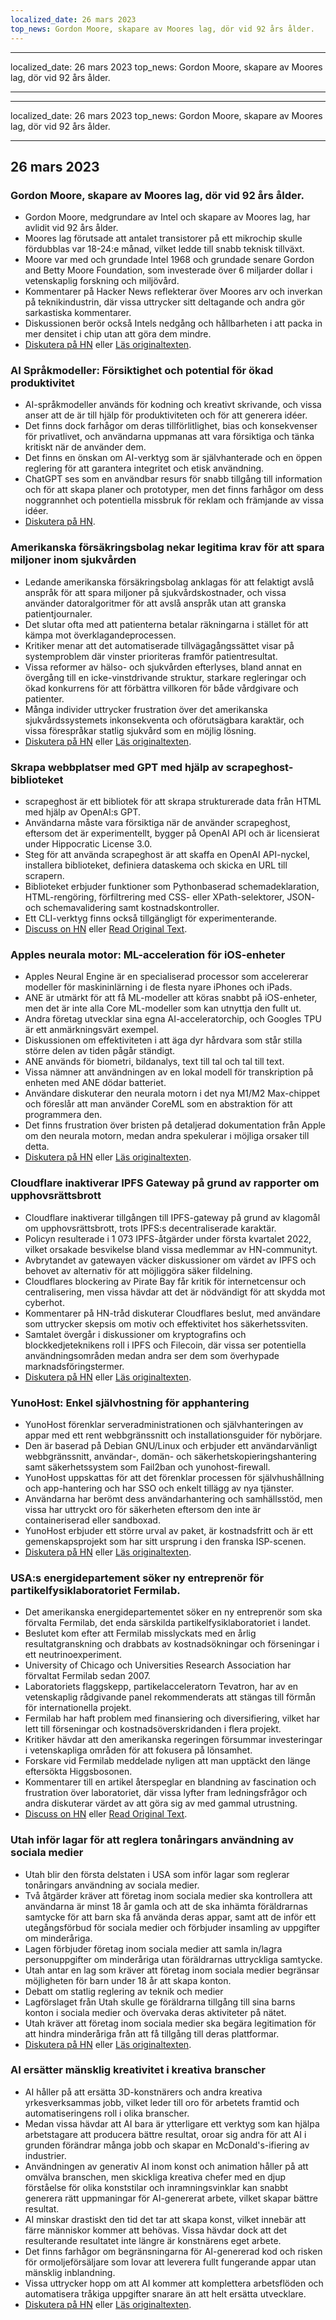 ```yaml
---
localized_date: 26 mars 2023
top_news: Gordon Moore, skapare av Moores lag, dör vid 92 års ålder.
---
```


---

localized_date: 26 mars 2023
top_news: Gordon Moore, skapare av Moores lag, dör vid 92 års ålder.

---

---

localized_date: 26 mars 2023
top_news: Gordon Moore, skapare av Moores lag, dör vid 92 års ålder.

---



<CallToAction />

<Steps>

## 26 mars 2023

### Gordon Moore, skapare av Moores lag, dör vid 92 års ålder.

- Gordon Moore, medgrundare av Intel och skapare av Moores lag, har avlidit vid 92 års ålder.
- Moores lag förutsade att antalet transistorer på ett mikrochip skulle fördubblas var 18-24:e månad, vilket ledde till snabb teknisk tillväxt.
- Moore var med och grundade Intel 1968 och grundade senare Gordon and Betty Moore Foundation, som investerade över 6 miljarder dollar i vetenskaplig forskning och miljövård.
- Kommentarer på Hacker News reflekterar över Moores arv och inverkan på teknikindustrin, där vissa uttrycker sitt deltagande och andra gör sarkastiska kommentarer.
- Diskussionen berör också Intels nedgång och hållbarheten i att packa in mer densitet i chip utan att göra dem mindre.
- [Diskutera på HN](http://news.ycombinator.com/item?id=35297420) eller [Läs originaltexten](https://www.moore.org/article-detail?newsUrlName=in-memoriam-gordon-moore-1929-2023).

### AI Språkmodeller: Försiktighet och potential för ökad produktivitet

- AI-språkmodeller används för kodning och kreativt skrivande, och vissa anser att de är till hjälp för produktiviteten och för att generera idéer.
- Det finns dock farhågor om deras tillförlitlighet, bias och konsekvenser för privatlivet, och användarna uppmanas att vara försiktiga och tänka kritiskt när de använder dem.
- Det finns en önskan om AI-verktyg som är självhanterade och en öppen reglering för att garantera integritet och etisk användning.
- ChatGPT ses som en användbar resurs för snabb tillgång till information och för att skapa planer och prototyper, men det finns farhågor om dess noggrannhet och potentiella missbruk för reklam och främjande av vissa idéer.
- [Diskutera på HN](http://news.ycombinator.com/item?id=35299071).

### Amerikanska försäkringsbolag nekar legitima krav för att spara miljoner inom sjukvården

- Ledande amerikanska försäkringsbolag anklagas för att felaktigt avslå anspråk för att spara miljoner på sjukvårdskostnader, och vissa använder datoralgoritmer för att avslå anspråk utan att granska patientjournaler.
- Det slutar ofta med att patienterna betalar räkningarna i stället för att kämpa mot överklagandeprocessen.
- Kritiker menar att det automatiserade tillvägagångssättet visar på systemproblem där vinster prioriteras framför patientresultat.
- Vissa reformer av hälso- och sjukvården efterlyses, bland annat en övergång till en icke-vinstdrivande struktur, starkare regleringar och ökad konkurrens för att förbättra villkoren för både vårdgivare och patienter.
- Många individer uttrycker frustration över det amerikanska sjukvårdssystemets inkonsekventa och oförutsägbara karaktär, och vissa förespråkar statlig sjukvård som en möjlig lösning.
- [Diskutera på HN](http://news.ycombinator.com/item?id=35304017) eller [Läs originaltexten](https://www.propublica.org/article/cigna-pxdx-medical-health-insurance-rejection-claims).

### Skrapa webbplatser med GPT med hjälp av scrapeghost-biblioteket

- scrapeghost är ett bibliotek för att skrapa strukturerade data från HTML med hjälp av OpenAI:s GPT.
- Användarna måste vara försiktiga när de använder scrapeghost, eftersom det är experimentellt, bygger på OpenAI API och är licensierat under Hippocratic License 3.0.
- Steg för att använda scrapeghost är att skaffa en OpenAI API-nyckel, installera biblioteket, definiera dataskema och skicka en URL till scrapern.
- Biblioteket erbjuder funktioner som Pythonbaserad schemadeklaration, HTML-rengöring, förfiltrering med CSS- eller XPath-selektorer, JSON- och schemavalidering samt kostnadskontroller.
- Ett CLI-verktyg finns också tillgängligt för experimenterande.
- [Discuss on HN](http://news.ycombinator.com/item?id=35305655) eller [Read Original Text](https://jamesturk.github.io/scrapeghost/).

### Apples neurala motor: ML-acceleration för iOS-enheter

- Apples Neural Engine är en specialiserad processor som accelererar modeller för maskininlärning i de flesta nyare iPhones och iPads.
- ANE är utmärkt för att få ML-modeller att köras snabbt på iOS-enheter, men det är inte alla Core ML-modeller som kan utnyttja den fullt ut.
- Andra företag utvecklar sina egna AI-acceleratorchip, och Googles TPU är ett anmärkningsvärt exempel.
- Diskussionen om effektiviteten i att äga dyr hårdvara som står stilla större delen av tiden pågår ständigt.
- ANE används för biometri, bildanalys, text till tal och tal till text.
- Vissa nämner att användningen av en lokal modell för transkription på enheten med ANE dödar batteriet.
- Användare diskuterar den neurala motorn i det nya M1/M2 Max-chippet och föreslår att man använder CoreML som en abstraktion för att programmera den.
- Det finns frustration över bristen på detaljerad dokumentation från Apple om den neurala motorn, medan andra spekulerar i möjliga orsaker till detta.
- [Diskutera på HN](http://news.ycombinator.com/item?id=35301447) eller [Läs originaltexten](https://github.com/hollance/neural-engine).

### Cloudflare inaktiverar IPFS Gateway på grund av rapporter om upphovsrättsbrott

- Cloudflare inaktiverar tillgången till IPFS-gateway på grund av klagomål om upphovsrättsbrott, trots IPFS:s decentraliserade karaktär.
- Policyn resulterade i 1 073 IPFS-åtgärder under första kvartalet 2022, vilket orsakade besvikelse bland vissa medlemmar av HN-communityt.
- Avbrytandet av gatewayen väcker diskussioner om värdet av IPFS och behovet av alternativ för att möjliggöra säker fildelning.
- Cloudflares blockering av Pirate Bay får kritik för internetcensur och centralisering, men vissa hävdar att det är nödvändigt för att skydda mot cyberhot.
- Kommentarer på HN-tråd diskuterar Cloudflares beslut, med användare som uttrycker skepsis om motiv och effektivitet hos säkerhetssviten.
- Samtalet övergår i diskussioner om kryptografins och blockkedjeteknikens roll i IPFS och Filecoin, där vissa ser potentiella användningsområden medan andra ser dem som överhypade marknadsföringstermer.
- [Diskutera på HN](http://news.ycombinator.com/item?id=35300200) eller [Läs originaltexten](https://torrentfreak.com/cloudflare-disables-access-to-pirated-content-on-its-ipfs-gateway-230324/).

### YunoHost: Enkel självhostning för apphantering

- YunoHost förenklar serveradministrationen och självhanteringen av appar med ett rent webbgränssnitt och installationsguider för nybörjare.
- Den är baserad på Debian GNU/Linux och erbjuder ett användarvänligt webbgränssnitt, användar-, domän- och säkerhetskopieringshantering samt säkerhetssystem som Fail2ban och yunohost-firewall.
- YunoHost uppskattas för att det förenklar processen för självhushållning och app-hantering och har SSO och enkelt tillägg av nya tjänster.
- Användarna har berömt dess användarhantering och samhällsstöd, men vissa har uttryckt oro för säkerheten eftersom den inte är containeriserad eller sandboxad.
- YunoHost erbjuder ett större urval av paket, är kostnadsfritt och är ett gemenskapsprojekt som har sitt ursprung i den franska ISP-scenen.
- [Diskutera på HN](http://news.ycombinator.com/item?id=35300482) eller [Läs originaltexten](https://yunohost.org).

### USA:s energidepartement söker ny entreprenör för partikelfysiklaboratoriet Fermilab.

- Det amerikanska energidepartementet söker en ny entreprenör som ska förvalta Fermilab, det enda särskilda partikelfysiklaboratoriet i landet.
- Beslutet kom efter att Fermilab misslyckats med en årlig resultatgranskning och drabbats av kostnadsökningar och förseningar i ett neutrinoexperiment.
- University of Chicago och Universities Research Association har förvaltat Fermilab sedan 2007.
- Laboratoriets flaggskepp, partikelacceleratorn Tevatron, har av en vetenskaplig rådgivande panel rekommenderats att stängas till förmån för internationella projekt.
- Fermilab har haft problem med finansiering och diversifiering, vilket har lett till förseningar och kostnadsöverskridanden i flera projekt.
- Kritiker hävdar att den amerikanska regeringen försummar investeringar i vetenskapliga områden för att fokusera på lönsamhet.
- Forskare vid Fermilab meddelade nyligen att man upptäckt den länge eftersökta Higgsbosonen.
- Kommentarer till en artikel återspeglar en blandning av fascination och frustration över laboratoriet, där vissa lyfter fram ledningsfrågor och andra diskuterar värdet av att göra sig av med gammal utrustning.
- [Discuss on HN](http://news.ycombinator.com/item?id=35303391) eller [Read Original Text](https://www.science.org/content/article/major-shake-coming-fermilab-troubled-u-s-particle-physics-center).

### Utah inför lagar för att reglera tonåringars användning av sociala medier

- Utah blir den första delstaten i USA som inför lagar som reglerar tonåringars användning av sociala medier.
- Två åtgärder kräver att företag inom sociala medier ska kontrollera att användarna är minst 18 år gamla och att de ska inhämta föräldrarnas samtycke för att barn ska få använda deras appar, samt att de inför ett utegångsförbud för sociala medier och förbjuder insamling av uppgifter om minderåriga.
- Lagen förbjuder företag inom sociala medier att samla in/lagra personuppgifter om minderåriga utan föräldrarnas uttryckliga samtycke.
- Utah antar en lag som kräver att företag inom sociala medier begränsar möjligheten för barn under 18 år att skapa konton.
- Debatt om statlig reglering av teknik och medier
- Lagförslaget från Utah skulle ge föräldrarna tillgång till sina barns konton i sociala medier och övervaka deras aktiviteter på nätet.
- Utah kräver att företag inom sociala medier ska begära legitimation för att hindra minderåriga från att få tillgång till deras plattformar.
- [Diskutera på HN](http://news.ycombinator.com/item?id=35307647) eller [Läs originaltexten](https://www.bbc.com/news/world-us-canada-65060733).

### AI ersätter mänsklig kreativitet i kreativa branscher

- AI håller på att ersätta 3D-konstnärers och andra kreativa yrkesverksammas jobb, vilket leder till oro för arbetets framtid och automatiseringens roll i olika branscher.
- Medan vissa hävdar att AI bara är ytterligare ett verktyg som kan hjälpa arbetstagare att producera bättre resultat, oroar sig andra för att AI i grunden förändrar många jobb och skapar en McDonald's-ifiering av industrier.
- Användningen av generativ AI inom konst och animation håller på att omvälva branschen, men skickliga kreativa chefer med en djup förståelse för olika konststilar och inramningsvinklar kan snabbt generera rätt uppmaningar för AI-genererat arbete, vilket skapar bättre resultat.
- AI minskar drastiskt den tid det tar att skapa konst, vilket innebär att färre människor kommer att behövas. Vissa hävdar dock att det resulterande resultatet inte längre är konstnärens eget arbete.
- Det finns farhågor om begränsningarna för AI-genererad kod och risken för ormoljeförsäljare som lovar att leverera fullt fungerande appar utan mänsklig inblandning.
- Vissa uttrycker hopp om att AI kommer att komplettera arbetsflöden och automatisera tråkiga uppgifter snarare än att helt ersätta utvecklare.
- [Diskutera på HN](http://news.ycombinator.com/item?id=35308498) eller [Läs originaltexten](https://reddit.com/r/blender/comments/121lhfq/i_lost_everything_that_made_me_love_my_job/).

</Steps>
